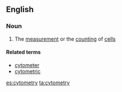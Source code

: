 ==English==

===Noun===
{{en-noun|-|cytometries}}

# {{context|biology|lang=en}} The [[measurement]] or the [[counting]] of [[cell]]s

====Related terms====
* [[cytometer]]
* [[cytometric]]

[[es:cytometry]]
[[ta:cytometry]]